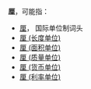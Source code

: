 '''厘'''，可能指：

* [[厘|厘]]， 国际单位制词头
* [[厘_(长度单位)|厘 (长度单位)]]
* [[厘_(面积单位)|厘 (面积单位)]]
* [[厘_(质量单位)|厘 (质量单位)]]
* [[厘_(货币单位)|厘 (货币单位)]]
* [[厘_(利率单位)|厘 (利率单位)]]

{{disambig|Cat=一字消歧义}}